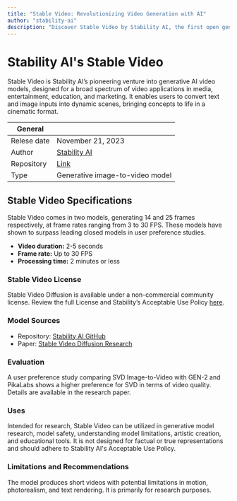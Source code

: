```yaml
---
title: "Stable Video: Revolutionizing Video Generation with AI"
author: "stability-ai"
description: "Discover Stable Video by Stability AI, the first open generative AI video model transforming media and education."
---
```


# Stability AI's Stable Video

Stable Video is Stability AI’s pioneering venture into generative AI video models, designed for a broad spectrum of video applications in media, entertainment, education, and marketing. It enables users to convert text and image inputs into dynamic scenes, bringing concepts to life in a cinematic format.

| General  |  |
| --- | --- |
| Relese date |  November 21, 2023 |
| Author | [Stability AI](https://stability.ai)  |
| Repository | [Link](https://huggingface.co/stabilityai/stable-video-diffusion-img2vid-xt) |
| Type | Generative image-to-video model |


## **Stable Video Specifications**

Stable Video comes in two models, generating 14 and 25 frames respectively, at frame rates ranging from 3 to 30 FPS. These models have shown to surpass leading closed models in user preference studies.

* **Video duration:** 2-5 seconds
* **Frame rate:** Up to 30 FPS
* **Processing time:** 2 minutes or less

### **Stable Video License**

Stable Video Diffusion is available under a non-commercial community license. Review the full License and Stability’s Acceptable Use Policy [here](https://stability.ai/license).

### **Model Sources**

* Repository: [Stability AI GitHub](https://github.com/Stability-AI/generative-models)
* Paper: [Stable Video Diffusion Research](https://stability.ai/research/stable-video-diffusion-scaling-latent-video-diffusion-models-to-large-datasets)

### **Evaluation**

A user preference study comparing SVD Image-to-Video with GEN-2 and PikaLabs shows a higher preference for SVD in terms of video quality. Details are available in the research paper.

### **Uses**

Intended for research, Stable Video can be utilized in generative model research, model safety, understanding model limitations, artistic creation, and educational tools. It is not designed for factual or true representations and should adhere to Stability AI's Acceptable Use Policy.

### **Limitations and Recommendations**

The model produces short videos with potential limitations in motion, photorealism, and text rendering. It is primarily for research purposes.
